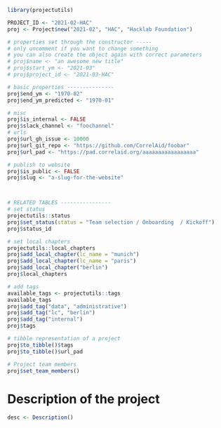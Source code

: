 
```r
library(projectutils)

PROJECT_ID <- "2021-02-HAC"
proj <- Project$new("2021-02", "HAC", "Hacklab Foundation")

# properties set through the constructor -----
# only uncomment if you want to change something
# you can also create the object again with correct parameters
# proj$name <- "an awesome new title" 
# proj$start_ym <- "2021-03"
# proj$project_id <- "2021-03-HAC"

# basic properties ---------------
proj$end_ym <- "1970-02"
proj$end_ym_predicted <- "1970-01"

# misc
proj$is_internal <- FALSE
proj$slack_channel <- "foochannel"
# urls
proj$url_gh_issue <- 10000
proj$url_git_repo <- "https://github.com/CorrelAid/foobar"
proj$url_pad <- "https://pad.correlaid.org/aaaaaaaaaaaaaaaaa"

# publish to website
proj$is_public <- FALSE
proj$slug <- "a-slug-for-the-website"



# RELATED TABLES ----------------
# set status
projectutils::status
proj$set_status(status = "Team selection / Onboarding  / Kickoff")
proj$status_id

# set local chapters
projectutils::local_chapters
proj$add_local_chapter(lc_name = "munich")
proj$add_local_chapter(lc_name = "paris")
proj$add_local_chapter("berlin")
proj$local_chapters

# add tags
available_tags <- projectutils::tags
available_tags
proj$add_tag("data", "administrative")
proj$add_tag("lc", "berlin")
proj$add_tag("internal")
proj$tags

# tibble representation of a project
proj$to_tibble()$tags
proj$to_tibble()$url_pad
```

```r
# Project team members
proj$set_team_members()
```
# Description of the project 

```r
desc <- Description()
```